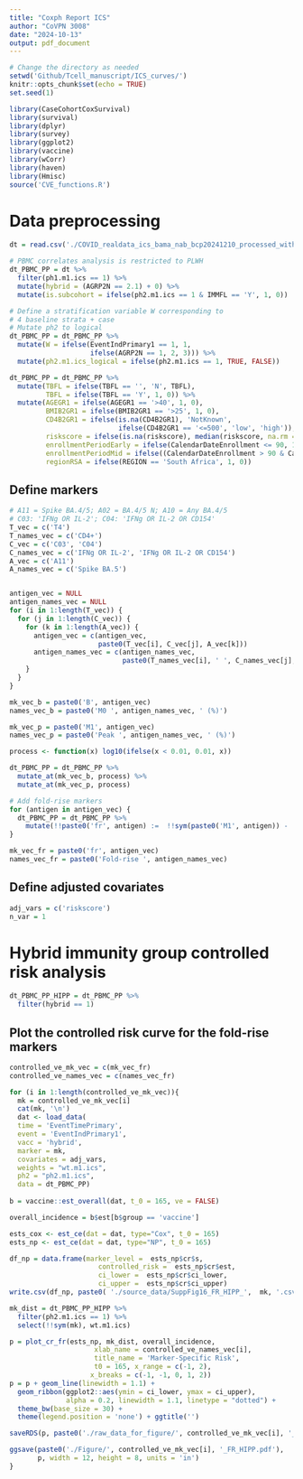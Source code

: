 ---
title: "Coxph Report ICS"
author: "CoVPN 3008"
date: "2024-10-13"
output: pdf_document
---

```{r setup, include=FALSE}
# Change the directory as needed
setwd('Github/Tcell_manuscript/ICS_curves/')
knitr::opts_chunk$set(echo = TRUE)
set.seed(1)
```


```{r load pckages, echo=FALSE, warning=FALSE, message=FALSE}
library(CaseCohortCoxSurvival)
library(survival)
library(dplyr)
library(survey)
library(ggplot2)
library(vaccine)
library(wCorr)
library(haven)
library(Hmisc)
source('CVE_functions.R')
```

# Data preprocessing

```{r data wrangling, echo=FALSE}
dt = read.csv('./COVID_realdata_ics_bama_nab_bcp20241210_processed_with_riskscore.csv')

# PBMC correlates analysis is restricted to PLWH
dt_PBMC_PP = dt %>% 
  filter(ph1.m1.ics == 1) %>%
  mutate(hybrid = (AGRP2N == 2.1) + 0) %>%
  mutate(is.subcohort = ifelse(ph2.m1.ics == 1 & IMMFL == 'Y', 1, 0))

# Define a stratification variable W corresponding to
# 4 baseline strata + case
# Mutate ph2 to logical 
dt_PBMC_PP = dt_PBMC_PP %>%
  mutate(W = ifelse(EventIndPrimary1 == 1, 1, 
                    ifelse(AGRP2N == 1, 2, 3))) %>%
  mutate(ph2.m1.ics_logical = ifelse(ph2.m1.ics == 1, TRUE, FALSE))

dt_PBMC_PP = dt_PBMC_PP %>%
  mutate(TBFL = ifelse(TBFL == '', 'N', TBFL),
         TBFL = ifelse(TBFL == 'Y', 1, 0)) %>%
  mutate(AGEGR1 = ifelse(AGEGR1 == '>40', 1, 0),
         BMIB2GR1 = ifelse(BMIB2GR1 == '>25', 1, 0),
         CD4B2GR1 = ifelse(is.na(CD4B2GR1), 'NotKnown', 
                           ifelse(CD4B2GR1 == '<=500', 'low', 'high')),
         riskscore = ifelse(is.na(riskscore), median(riskscore, na.rm = T), riskscore),
         enrollmentPeriodEarly = ifelse(CalendarDateEnrollment <= 90, 1, 0),
         enrollmentPeriodMid = ifelse((CalendarDateEnrollment > 90 & CalendarDateEnrollment <= 180), 1, 0),
         regionRSA = ifelse(REGION == 'South Africa', 1, 0))
```


## Define markers
```{r setmarkerofinterest, echo=TRUE}
# A11 = Spike BA.4/5; A02 = BA.4/5 N; A10 = Any BA.4/5
# C03: 'IFNg OR IL-2'; C04: 'IFNg OR IL-2 OR CD154'
T_vec = c('T4')
T_names_vec = c('CD4+')
C_vec = c('C03', 'C04')
C_names_vec = c('IFNg OR IL-2', 'IFNg OR IL-2 OR CD154')
A_vec = c('A11')
A_names_vec = c('Spike BA.5')


antigen_vec = NULL
antigen_names_vec = NULL
for (i in 1:length(T_vec)) {
  for (j in 1:length(C_vec)) {
    for (k in 1:length(A_vec)) {
      antigen_vec = c(antigen_vec,
                      paste0(T_vec[i], C_vec[j], A_vec[k]))
      antigen_names_vec = c(antigen_names_vec,
                            paste0(T_names_vec[i], ' ', C_names_vec[j], '\n', A_names_vec[k]))
    }
  }
} 

mk_vec_b = paste0('B', antigen_vec)
names_vec_b = paste0('M0 ', antigen_names_vec, ' (%)')

mk_vec_p = paste0('M1', antigen_vec)
names_vec_p = paste0('Peak ', antigen_names_vec, ' (%)')

process <- function(x) log10(ifelse(x < 0.01, 0.01, x))

dt_PBMC_PP = dt_PBMC_PP %>%
  mutate_at(mk_vec_b, process) %>%
  mutate_at(mk_vec_p, process)

# Add fold-rise markers
for (antigen in antigen_vec) {
  dt_PBMC_PP = dt_PBMC_PP %>%
    mutate(!!paste0('fr', antigen) :=  !!sym(paste0('M1', antigen)) - !!sym(paste0('B', antigen)))
}

mk_vec_fr = paste0('fr', antigen_vec)
names_vec_fr = paste0('Fold-rise ', antigen_names_vec)
```


## Define adjusted covariates
```{r adj covs, echo=TRUE}
adj_vars = c('riskscore') 
n_var = 1
```

# Hybrid immunity group controlled risk analysis

```{r cohort HIPP, echo=TRUE}
dt_PBMC_PP_HIPP = dt_PBMC_PP %>%
  filter(hybrid == 1)
```

## Plot the controlled risk curve for the fold-rise markers

```{r controlled VE HIPP, echo=FALSE, message=FALSE, warning=FALSE}
controlled_ve_mk_vec = c(mk_vec_fr)
controlled_ve_names_vec = c(names_vec_fr)

for (i in 1:length(controlled_ve_mk_vec)){
  mk = controlled_ve_mk_vec[i]
  cat(mk, '\n')
  dat <- load_data(
  time = 'EventTimePrimary',
  event = 'EventIndPrimary1',
  vacc = 'hybrid',
  marker = mk,
  covariates = adj_vars,
  weights = "wt.m1.ics",
  ph2 = "ph2.m1.ics",
  data = dt_PBMC_PP)
  
b = vaccine::est_overall(dat, t_0 = 165, ve = FALSE)

overall_incidence = b$est[b$group == 'vaccine']  

ests_cox <- est_ce(dat = dat, type="Cox", t_0 = 165)
ests_np <- est_ce(dat = dat, type="NP", t_0 = 165)

df_np = data.frame(marker_level =  ests_np$cr$s,
                      controlled_risk =  ests_np$cr$est, 
                      ci_lower =  ests_np$cr$ci_lower, 
                      ci_upper =  ests_np$cr$ci_upper) 
write.csv(df_np, paste0( './source_data/SuppFig16_FR_HIPP_',  mk, '.csv'))

mk_dist = dt_PBMC_PP_HIPP %>%
  filter(ph2.m1.ics == 1) %>%
  select(!!sym(mk), wt.m1.ics)

p = plot_cr_fr(ests_np, mk_dist, overall_incidence,
                     xlab_name = controlled_ve_names_vec[i],
                     title_name = 'Marker-Specific Risk',
                     t0 = 165, x_range = c(-1, 2),
                    x_breaks = c(-1, -1, 0, 1, 2))
p = p + geom_line(linewidth = 1.1) + 
  geom_ribbon(ggplot2::aes(ymin = ci_lower, ymax = ci_upper), 
              alpha = 0.2, linewidth = 1.1, linetype = "dotted") +
  theme_bw(base_size = 30) + 
  theme(legend.position = 'none') + ggtitle('')

saveRDS(p, paste0('./raw_data_for_figure/', controlled_ve_mk_vec[i], '_FR_HIPP.RData'))

ggsave(paste0('./Figure/', controlled_ve_mk_vec[i], '_FR_HIPP.pdf'),
       p, width = 12, height = 8, units = 'in')
}
```


